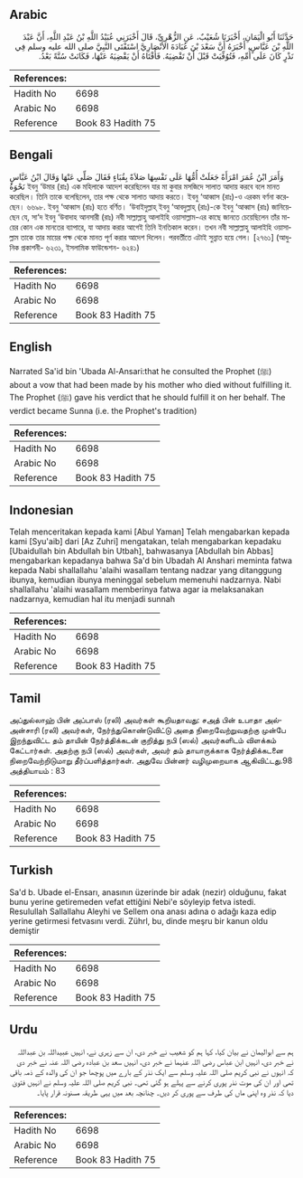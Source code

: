 ## Arabic


<div dir="rtl" lang="ar" style={{fontSize:'larger',backgroundColor:'#f8f9fa',padding:20}}>
حَدَّثَنَا أَبُو الْيَمَانِ، أَخْبَرَنَا شُعَيْبٌ، عَنِ الزُّهْرِيِّ، قَالَ أَخْبَرَنِي عُبَيْدُ اللَّهِ بْنُ عَبْدِ اللَّهِ، أَنَّ عَبْدَ اللَّهِ بْنَ عَبَّاسٍ، أَخْبَرَهُ أَنَّ سَعْدَ بْنَ عُبَادَةَ الأَنْصَارِيَّ اسْتَفْتَى النَّبِيَّ صلى الله عليه وسلم فِي نَذْرٍ كَانَ عَلَى أُمِّهِ، فَتُوُفِّيَتْ قَبْلَ أَنْ تَقْضِيَهُ‏.‏ فَأَفْتَاهُ أَنْ يَقْضِيَهُ عَنْهَا، فَكَانَتْ سُنَّةً بَعْدُ‏.‏
</div>
<div style={{backgroundColor:'#f8f9fa',padding:20, marginBottom: 10}}><table> <thead> <tr> <th>References:</th> <th></th> </tr> </thead> <tbody><tr><td>Hadith No</td><td>6698</td></tr><tr><td>Arabic No</td><td>6698</td></tr><tr><td>Reference</td><td>Book 83 Hadith 75</td></tr></tbody></table></div>

## Bengali


<div dir="ltr" lang="bn" style={{fontSize:'larger',backgroundColor:'#f8f9fa',padding:20}}>
وَأَمَرَ ابْنُ عُمَرَ امْرَأَةً جَعَلَتْ أُمُّهَا عَلَى نَفْسِهَا صَلاَةً بِقُبَاءٍ فَقَالَ صَلِّي عَنْهَا وَقَالَ ابْنُ عَبَّاسٍ نَحْوَهُ ইবনু ‘উমার (রাঃ) এক মহিলাকে আদেশ করেছিলেন যার মা কুবার মসজিদে সালাত আদায় করবে বলে মানত করেছিল। তিনি তাকে বলেছিলেন, তার পক্ষ থেকে সালাত আদায় করতে। ইবনু ‘আব্বাস (রাঃ)-ও এরকম বর্ণনা করেছেন। ৬৬৯৮. ইবনু ‘আব্বাস (রাঃ) হতে বর্ণিত। ‘উবাইদুল্লাহ্ ইবনু ‘আবদুল্লাহ্ (রাঃ)-কে ইবনু ‘আব্বাস (রাঃ) জানিয়েছেন যে, সা‘দ ইবনু ‘উবাদাহ আনসারী (রাঃ) নবী সাল্লাল্লাহু আলাইহি ওয়াসাল্লাম-এর কাছে জানতে চেয়েছিলেন তাঁর মায়ের কোন এক মানতের ব্যাপারে, যা আদায় করার আগেই তিনি ইনতিকাল করেন। তখন নবী সাল্লাল্লাহু আলাইহি ওয়াসাল্লাম তাকে তার মায়ের পক্ষ থেকে মানত পূর্ণ করার আদেশ দিলেন। পরবর্তীতে এটাই সুন্নাত হয়ে গেল। [২৭৬১] (আধুনিক প্রকাশনী- ৬২৩১, ইসলামিক ফাউন্ডেশন- ৬২৪১)
</div>
<div style={{backgroundColor:'#f8f9fa',padding:20, marginBottom: 10}}><table> <thead> <tr> <th>References:</th> <th></th> </tr> </thead> <tbody><tr><td>Hadith No</td><td>6698</td></tr><tr><td>Arabic No</td><td>6698</td></tr><tr><td>Reference</td><td>Book 83 Hadith 75</td></tr></tbody></table></div>

## English


<div dir="ltr" lang="en" style={{fontSize:'larger',backgroundColor:'#f8f9fa',padding:20}}>
Narrated Sa'id bin 'Ubada Al-Ansari:that he consulted the Prophet (ﷺ) about a vow that had been made by his mother who died without fulfilling it. The Prophet (ﷺ) gave his verdict that he should fulfill it on her behalf. The verdict became Sunna (i.e. the Prophet's tradition)
</div>
<div style={{backgroundColor:'#f8f9fa',padding:20, marginBottom: 10}}><table> <thead> <tr> <th>References:</th> <th></th> </tr> </thead> <tbody><tr><td>Hadith No</td><td>6698</td></tr><tr><td>Arabic No</td><td>6698</td></tr><tr><td>Reference</td><td>Book 83 Hadith 75</td></tr></tbody></table></div>

## Indonesian


<div dir="ltr" lang="id" style={{fontSize:'larger',backgroundColor:'#f8f9fa',padding:20}}>
Telah menceritakan kepada kami [Abul Yaman] Telah mengabarkan kepada kami [Syu'aib] dari [Az Zuhri] mengatakan, telah mengabarkan kepadaku [Ubaidullah bin Abdullah bin Utbah], bahwasanya [Abdullah bin Abbas] mengabarkan kepadanya bahwa Sa'd bin Ubadah Al Anshari meminta fatwa kepada Nabi shallallahu 'alaihi wasallam tentang nadzar yang ditanggung ibunya, kemudian ibunya meninggal sebelum memenuhi nadzarnya. Nabi shallallahu 'alaihi wasallam memberinya fatwa agar ia melaksanakan nadzarnya, kemudian hal itu menjadi sunnah
</div>
<div style={{backgroundColor:'#f8f9fa',padding:20, marginBottom: 10}}><table> <thead> <tr> <th>References:</th> <th></th> </tr> </thead> <tbody><tr><td>Hadith No</td><td>6698</td></tr><tr><td>Arabic No</td><td>6698</td></tr><tr><td>Reference</td><td>Book 83 Hadith 75</td></tr></tbody></table></div>

## Tamil


<div dir="ltr" lang="ta" style={{fontSize:'larger',backgroundColor:'#f8f9fa',padding:20}}>
அப்துல்லாஹ் பின் அப்பாஸ் (ரலி) அவர்கள் கூறியதாவது: சஅத் பின் உபாதா அல்அன்சாரி (ரலி) அவர்கள், நேர்ந்துகொண்டுவிட்டு அதை நிறைவேற்றுவதற்கு முன்பே இறந்துவிட்ட தம் தாயின் நேர்த்திக்கடன் குறித்து நபி (ஸல்) அவர்களிடம் விளக்கம் கேட்டார்கள். அதற்கு நபி (ஸல்) அவர்கள், அவர் தம் தாயாருக்காக நேர்த்திக்கடனை நிறைவேற்றிடுமாறு தீர்ப்பளித்தார்கள். அதுவே பின்னர் வழிமுறையாக ஆகிவிட்டது.98 அத்தியாயம் : 83
</div>
<div style={{backgroundColor:'#f8f9fa',padding:20, marginBottom: 10}}><table> <thead> <tr> <th>References:</th> <th></th> </tr> </thead> <tbody><tr><td>Hadith No</td><td>6698</td></tr><tr><td>Arabic No</td><td>6698</td></tr><tr><td>Reference</td><td>Book 83 Hadith 75</td></tr></tbody></table></div>

## Turkish


<div dir="ltr" lang="tr" style={{fontSize:'larger',backgroundColor:'#f8f9fa',padding:20}}>
Sa'd b. Ubade el-Ensarı, anasının üzerinde bir adak (nezir) olduğunu, fakat bunu yerine getiremeden vefat ettiğini Nebi'e söyleyip fetva istedi. Resulullah Sallallahu Aleyhi ve Sellem ona anası adına o adağı kaza edip yerine getirmesi fetvasını verdi. Zührl, bu, dinde meşru bir kanun oldu demiştir
</div>
<div style={{backgroundColor:'#f8f9fa',padding:20, marginBottom: 10}}><table> <thead> <tr> <th>References:</th> <th></th> </tr> </thead> <tbody><tr><td>Hadith No</td><td>6698</td></tr><tr><td>Arabic No</td><td>6698</td></tr><tr><td>Reference</td><td>Book 83 Hadith 75</td></tr></tbody></table></div>

## Urdu


<div dir="rtl" lang="ur" style={{fontSize:'larger',backgroundColor:'#f8f9fa',padding:20}}>
ہم سے ابوالیمان نے بیان کیا، کہا ہم کو شعیب نے خبر دی، ان سے زہری نے، انہیں عبیداللہ بن عبداللہ نے خبر دی، انہیں ابن عباس رضی اللہ عنہما نے خبر دی، انہیں سعد بن عبادہ رضی اللہ عنہ نے خبر دی کہ انہوں نے نبی کریم صلی اللہ علیہ وسلم سے ایک نذر کے بارے میں پوچھا جو ان کی والدہ کے ذمہ باقی تھی اور ان کی موت نذر پوری کرنے سے پہلے ہو گئی تھی۔ نبی کریم صلی اللہ علیہ وسلم نے انہیں فتویٰ دیا کہ نذر وہ اپنی ماں کی طرف سے پوری کر دیں۔ چنانچہ بعد میں یہی طریقہ مسنونہ قرار پایا۔
</div>
<div style={{backgroundColor:'#f8f9fa',padding:20, marginBottom: 10}}><table> <thead> <tr> <th>References:</th> <th></th> </tr> </thead> <tbody><tr><td>Hadith No</td><td>6698</td></tr><tr><td>Arabic No</td><td>6698</td></tr><tr><td>Reference</td><td>Book 83 Hadith 75</td></tr></tbody></table></div>